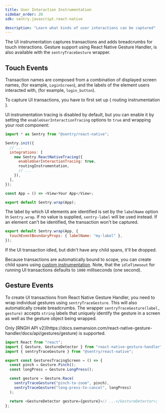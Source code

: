 ```yaml
---
title: User Interaction Instrumentation
sidebar_order: 20
sdk: sentry.javascript.react-native

description: "Learn what kinds of user interactions can be captured"
---
```


The UI instrumentation captures transactions and adds breadcrumbs for touch interactions. Gesture support using React Native Gesture Handler, is also available with the `sentryTraceGesture` wrapper.

## Touch Events

Transaction names are composed from a combination of displayed screen names, (for example, `LoginScreen`), and the labels of the element users interacted with, (for example, `login_button`).

<Note>
  To capture UI transactions, you have to first set up {<Link to="/platforms/react-native/performance/instrumentation/automatic-instrumentation/#enable-routing-instrumentation">
    routing instrumentation
  </Link>}.
</Note>

UI instrumentation tracing is disabled by default, but you can enable it by setting the `enableUserInteractionTracing` options to `true` and wrapping your root component:

```javascript
import * as Sentry from "@sentry/react-native";

Sentry.init({
  // ...
  integrations: [
    new Sentry.ReactNativeTracing({
      enableUserInteractionTracing: true,
      routingInstrumentation,
      // ...
    }),
  ],
});

const App = () => <View>Your App</View>;

export default Sentry.wrap(App);
```

The label by which UI elements are identified is set by the `labelName` option in `Sentry.wrap`. If no value is supplied, `sentry-label` will be used instead. If an element can't be identified, the transaction won't be captured.

```javascript
export default Sentry.wrap(App, {
  touchEventBoundaryProps: { labelName: "my-label" },
});
```

<Note>
  If the UI transaction idled, but didn't have any child spans, it'll be
  dropped.
</Note>

Because transactions are automatically bound to scope, you can create child spans using [custom instrumentation](/platforms/react-native/performance/instrumentation/custom-instrumentation/#retrieve-a-transaction). Note, that the `idleTimeoout` for running UI transactions defaults to `1000` milliseconds (one second).

## Gesture Events

To create UI transactions from React Native Gesture Handler, you need to wrap individual gestures using `sentryTraceGesture`. This will also automatically create breadcrumbs. The wrapper `sentryTraceGesture(label, gesture)` accepts `string` labels that uniquely identify the gesture in a screen as well as the gesture object being wrapped.

<Note>
  Only [RNGH API v2](https://docs.swmansion.com/react-native-gesture-handler/docs/api/gestures/gesture) is supported.
</Note>

```javascript
import React from "react";
import { Gesture, GestureDetector } from "react-native-gesture-handler";
import { sentryTraceGesture } from "@sentry/react-native";

export const GesturesTracingScreen = () => {
  const pinch = Gesture.Pinch();
  const longPress = Gesture.LongPress();

  const gesture = Gesture.Race(
    sentryTraceGesture("pinch-to-zoom", pinch),
    sentryTraceGesture("long-press-to-cancel", longPress)
  );

  return <GestureDetector gesture={gesture}>// ...</GestureDetector>;
};
```
